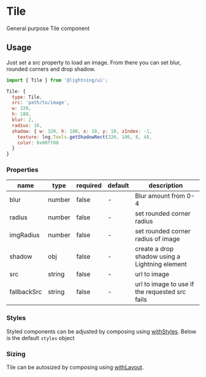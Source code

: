 
# Tile

General purpose Tile component

## Usage

Just set a src property to load an image. From there you can set blur, rounded corners and drop shadow.

```js
import { Tile } from '@lightning/ui';

Tile: {
  type: Tile,
  src: 'path/to/image',
  w: 320,
  h: 180,
  blur: 2,
  radius: 16,
  shadow: { w: 320, h: 180, x: 10, y: 10, zIndex: -1,
    texture: lng.Tools.getShadowRect(320, 180, 8, 4),
    color: 0x00ff00
  }
}
```

<Canvas>
  <Story id="elements-tile--basic" />
</Canvas>

### Properties

name|type|required|default|description
--|--|--|--|--
blur|number|false|-|Blur amount from 0-4
radius|number|false|-|set rounded corner radius
imgRadius|number|false|-|set rounded corner radius of image
shadow|obj|false|-|create a drop shadow using a Lightning element
src|string|false|-|url to image
fallbackSrc|string|false|-|url to image to use if the requested src fails

### Styles

Styled components can be adjusted by composing using [withStyles](?path=/docs/mixins-withstyles--basic). Below is the default `styles` object

<Theme theme={Tile.styles} />

### Sizing

Tile can be autosized by composing using [withLayout](?path=/docs/mixins-withlayout--basic).

